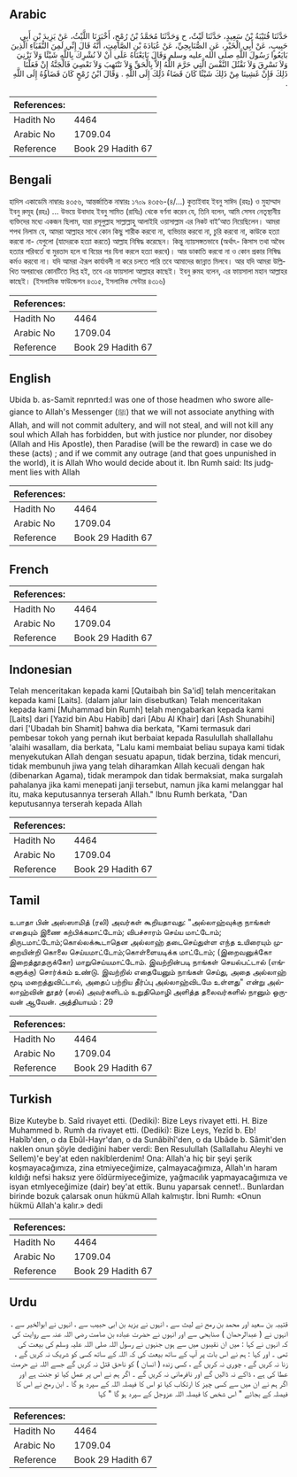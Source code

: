## Arabic


<div dir="rtl" lang="ar" style={{fontSize:'larger',backgroundColor:'#f8f9fa',padding:20}}>
حَدَّثَنَا قُتَيْبَةُ بْنُ سَعِيدٍ، حَدَّثَنَا لَيْثٌ، ح وَحَدَّثَنَا مُحَمَّدُ بْنُ رُمْحٍ، أَخْبَرَنَا اللَّيْثُ، عَنْ يَزِيدَ بْنِ أَبِي حَبِيبٍ، عَنْ أَبِي الْخَيْرِ، عَنِ الصُّنَابِحِيِّ، عَنْ عُبَادَةَ بْنِ الصَّامِتِ، أَنَّهُ قَالَ إِنِّي لَمِنَ النُّقَبَاءِ الَّذِينَ بَايَعُوا رَسُولَ اللَّهِ صلى الله عليه وسلم وَقَالَ بَايَعْنَاهُ عَلَى أَنْ لاَ نُشْرِكَ بِاللَّهِ شَيْئًا وَلاَ نَزْنِيَ وَلاَ نَسْرِقَ وَلاَ نَقْتُلَ النَّفْسَ الَّتِي حَرَّمَ اللَّهُ إِلاَّ بِالْحَقِّ وَلاَ نَنْتَهِبَ وَلاَ نَعْصِيَ فَالْجَنَّةُ إِنْ فَعَلْنَا ذَلِكَ فَإِنْ غَشِينَا مِنْ ذَلِكَ شَيْئًا كَانَ قَضَاءُ ذَلِكَ إِلَى اللَّهِ ‏.‏ وَقَالَ ابْنُ رُمْحٍ كَانَ قَضَاؤُهُ إِلَى اللَّهِ ‏.‏
</div>
<div style={{backgroundColor:'#f8f9fa',padding:20, marginBottom: 10}}><table> <thead> <tr> <th>References:</th> <th></th> </tr> </thead> <tbody><tr><td>Hadith No</td><td>4464</td></tr><tr><td>Arabic No</td><td>1709.04</td></tr><tr><td>Reference</td><td>Book 29 Hadith 67</td></tr></tbody></table></div>

## Bengali


<div dir="ltr" lang="bn" style={{fontSize:'larger',backgroundColor:'#f8f9fa',padding:20}}>
হাদিস একাডেমি নাম্বারঃ ৪৩৫৬, আন্তর্জাতিক নাম্বারঃ ১৭০৯ ৪৩৫৬-(৪/...) কুতাইবাহ ইবনু সাঈদ (রহঃ) ও মুহাম্মাদ ইবনু রুমূহ (রহঃ) ... উভয়ে উবাদাহ ইবনু সামিত (রাযিঃ) থেকে বর্ণনা করেন যে, তিনি বলেন, আমি সেসব নেতৃস্থানীয় ব্যক্তিদের মধ্যে একজন ছিলাম, যারা রসূলুল্লাহ সাল্লাল্লাহু আলাইহি ওয়াসাল্লাম এর নিকট বাই’আত নিয়েছিলেন। আমরা শপথ নিলাম যে, আমরা আল্লাহর সাথে কোন কিছু শারীক করবো না, ব্যভিচার করবো না, চুরি করবো না, কাউকে হত্যা করবো না- যেগুলো (যাদেরকে হত্যা করতে) আল্লাহ নিষিদ্ধ করেছেন। কিন্তু ন্যায়সঙ্গতভাবে (অর্থাৎ- কিসাস তথা অবৈধ হত্যার পরিবর্তে বা মুরতাদ হলে বা বিয়ের পর যিনা করলে হত্যা করবে)। আর ডাকাতি করবো না ও কোন প্রকার নিষিদ্ধ কর্মও করবো না। যদি আমরা ঐরূপ কার্যাবলী না করে চলতে পারি তবে আমাদের জান্নাত মিলবে। আর যদি আমরা উল্লিখিত অপরাধের কোনটিতে লিপ্ত হই, তবে এর ফায়সালা আল্লাহর কাছেই। ইবনু রুমহ বলেন, এর ফায়সালা মহান আল্লাহর কাছেই। (ইসলামিক ফাউন্ডেশন ৪৩১৫, ইসলামিক সেন্টার ৪৩১৬)
</div>
<div style={{backgroundColor:'#f8f9fa',padding:20, marginBottom: 10}}><table> <thead> <tr> <th>References:</th> <th></th> </tr> </thead> <tbody><tr><td>Hadith No</td><td>4464</td></tr><tr><td>Arabic No</td><td>1709.04</td></tr><tr><td>Reference</td><td>Book 29 Hadith 67</td></tr></tbody></table></div>

## English


<div dir="ltr" lang="en" style={{fontSize:'larger',backgroundColor:'#f8f9fa',padding:20}}>
Ubida b. as-Samit repnrted:I was one of those headmen who swore allegiance to Allah's Messenger (ﷺ) that we will not associate anything with Allah, and will not commit adultery, and will not steal, and will not kill any soul which Allah has forbidden, but with justice nor plunder, nor disobey (Allah and His Apostle), then Paradise (will be the reward) in case we do these (acts) ; and if we commit any outrage (and that goes unpunished in the world), it is Allah Who would decide about it. Ibn Rumh said: Its judgment lies with Allah
</div>
<div style={{backgroundColor:'#f8f9fa',padding:20, marginBottom: 10}}><table> <thead> <tr> <th>References:</th> <th></th> </tr> </thead> <tbody><tr><td>Hadith No</td><td>4464</td></tr><tr><td>Arabic No</td><td>1709.04</td></tr><tr><td>Reference</td><td>Book 29 Hadith 67</td></tr></tbody></table></div>

## French


<div dir="ltr" lang="fr" style={{fontSize:'larger',backgroundColor:'#f8f9fa',padding:20}}>

</div>
<div style={{backgroundColor:'#f8f9fa',padding:20, marginBottom: 10}}><table> <thead> <tr> <th>References:</th> <th></th> </tr> </thead> <tbody><tr><td>Hadith No</td><td>4464</td></tr><tr><td>Arabic No</td><td>1709.04</td></tr><tr><td>Reference</td><td>Book 29 Hadith 67</td></tr></tbody></table></div>

## Indonesian


<div dir="ltr" lang="id" style={{fontSize:'larger',backgroundColor:'#f8f9fa',padding:20}}>
Telah menceritakan kepada kami [Qutaibah bin Sa'id] telah menceritakan kepada kami [Laits]. (dalam jalur lain disebutkan) Telah menceritakan kepada kami [Muhammad bin Rumh] telah mengabarkan kepada kami [Laits] dari [Yazid bin Abu Habib] dari [Abu Al Khair] dari [Ash Shunabihi] dari ['Ubadah bin Shamit] bahwa dia berkata, "Kami termasuk dari pembesar tokoh yang pernah ikut berbaiat kepada Rasulullah shallallahu 'alaihi wasallam, dia berkata, "Lalu kami membaiat beliau supaya kami tidak menyekutukan Allah dengan sesuatu apapun, tidak berzina, tidak mencuri, tidak membunuh jiwa yang telah diharamkan Allah kecuali dengan hak (dibenarkan Agama), tidak merampok dan tidak bermaksiat, maka surgalah pahalanya jika kami menepati janji tersebut, namun jika kami melanggar hal itu, maka keputusannya terserah Allah." Ibnu Rumh berkata, "Dan keputusannya terserah kepada Allah
</div>
<div style={{backgroundColor:'#f8f9fa',padding:20, marginBottom: 10}}><table> <thead> <tr> <th>References:</th> <th></th> </tr> </thead> <tbody><tr><td>Hadith No</td><td>4464</td></tr><tr><td>Arabic No</td><td>1709.04</td></tr><tr><td>Reference</td><td>Book 29 Hadith 67</td></tr></tbody></table></div>

## Tamil


<div dir="ltr" lang="ta" style={{fontSize:'larger',backgroundColor:'#f8f9fa',padding:20}}>
உபாதா பின் அஸ்ஸாமித் (ரலி) அவர்கள் கூறியதாவது: "அல்லாஹ்வுக்கு நாங்கள் எதையும் இணை கற்பிக்கமாட்டோம்; விபச்சாரம் செய்ய மாட்டோம்; திருடமாட்டோம்;கொல்லக்கூடாதென அல்லாஹ் தடைசெய்துள்ள எந்த உயிரையும் முறையின்றி கொலை செய்யமாட்டோம்;கொள்ளையடிக்க மாட்டோம்; (இறைவனுக்கோ இறைத்தூதருக்கோ) மாறுசெய்யமாட்டோம். இவற்றின்படி நாங்கள் செயல்பட்டால் (எங்களுக்கு) சொர்க்கம் உண்டு. இவற்றில் எதையேனும் நாங்கள் செய்து, அதை அல்லாஹ் மூடி மறைத்துவிட்டால், அதைப் பற்றிய தீர்ப்பு அல்லாஹ்விடமே உள்ளது" என்று அல்லாஹ்வின் தூதர் (ஸல்) அவர்களிடம் உறுதிமொழி அளித்த தலைவர்களில் நானும் ஒருவன் ஆவேன். அத்தியாயம் : 29
</div>
<div style={{backgroundColor:'#f8f9fa',padding:20, marginBottom: 10}}><table> <thead> <tr> <th>References:</th> <th></th> </tr> </thead> <tbody><tr><td>Hadith No</td><td>4464</td></tr><tr><td>Arabic No</td><td>1709.04</td></tr><tr><td>Reference</td><td>Book 29 Hadith 67</td></tr></tbody></table></div>

## Turkish


<div dir="ltr" lang="tr" style={{fontSize:'larger',backgroundColor:'#f8f9fa',padding:20}}>
Bize Kuteybe b. Saîd rivayet etti. (Dediki): Bize Leys rivayet etti. H. Bize Muhammed b. Rumh da rivayet etti. (Dediki): Bize Leys, Yezîd b. Eb! Habîb'den, o da Ebûl-Hayr'dan, o da Sunâbihî'den, o da Ubâde b. Sâmit'den naklen onun şöyle dediğini haber verdi: Ben Resulullah (SalIallahu Aleyhi ve Sellem)'e bey'at eden nakîblerdenim! Ona: Allah'a hiç bir şeyi şerik koşmayacağımıza, zina etmiyeceğimize, çalmayacağımıza, Allah'ın haram kıldığı nefsi haksız yere öîdürmiyeceğimize, yağmacılık yapmayacağımıza ve isyan etmlyeceğimize (dair) bey'at ettik. Bunu yaparsak cennet!.. Bunlardan birinde bozuk çalarsak onun hükmü Allah kalmıştır. İbni Rumh: «Onun hükmü Allah'a kalır.» dedi
</div>
<div style={{backgroundColor:'#f8f9fa',padding:20, marginBottom: 10}}><table> <thead> <tr> <th>References:</th> <th></th> </tr> </thead> <tbody><tr><td>Hadith No</td><td>4464</td></tr><tr><td>Arabic No</td><td>1709.04</td></tr><tr><td>Reference</td><td>Book 29 Hadith 67</td></tr></tbody></table></div>

## Urdu


<div dir="rtl" lang="ur" style={{fontSize:'larger',backgroundColor:'#f8f9fa',padding:20}}>
قتیبہ بن سعید اور محمد بن رمح نے لیث سے ، انہوں نے یزید بن ابی حبیب سے ، انہوں نے ابوالخیر سے ، انہوں نے ( عبدالرحمان ) صنابحی سے اور انہوں نے حضرت عبادہ بن صامت رضی اللہ عنہ سے روایت کی کہ انہوں نے کہا : میں ان نقیبوں میں سے ہوں جنہوں نے رسول اللہ صلی اللہ علیہ وسلم کی بیعت کی تھی ۔ اور کہا : ہم نے اس بات پر آپ کے ساتھ بیعت کی کہ اللہ کے ساتھ کسی کو شریک نہ کریں گے ، زنا نہ کریں گے ، چوری نہ کریں گے ، کسی زندہ ( انسان ) کو ناحق قتل نہ کریں گے جسے اللہ نے حرمت عطا کی ہے ، ڈاکے نہ ڈالیں گے اور نافرمانی نہ کریں گے ۔ اگر ہم نے اس پر عمل کیا تو جنت ہے اور اگر ہم نے ان میں سے کسی چیز کا ارتکاب کیا تو اس کا فیصلہ اللہ کے سپرد ہو گا ۔ ابن رمح نے اس کا فیصلہ کے بجائے " اس شخص کا فیصلہ اللہ عزوجل کے سپرد ہو گا " کہا
</div>
<div style={{backgroundColor:'#f8f9fa',padding:20, marginBottom: 10}}><table> <thead> <tr> <th>References:</th> <th></th> </tr> </thead> <tbody><tr><td>Hadith No</td><td>4464</td></tr><tr><td>Arabic No</td><td>1709.04</td></tr><tr><td>Reference</td><td>Book 29 Hadith 67</td></tr></tbody></table></div>
